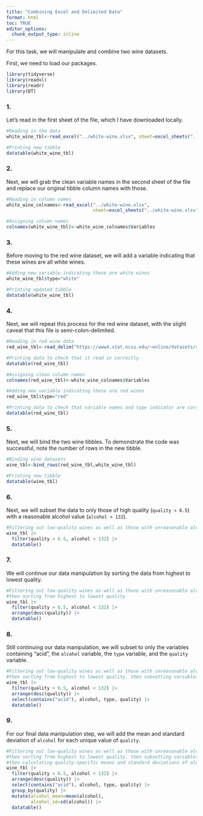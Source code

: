 ```yaml
---
title: "Combining Excel and Delimited Data"
format: html
toc: TRUE
editor_options: 
  chunk_output_type: inline
---
```


For this task, we will manipulate and combine two wine datasets. 

First, we need to load our packages. 

```r
library(tidyverse)
library(readxl)
library(readr)
library(DT)
```

### 1. 
Let's  read in the first sheet of the file, which I have downloaded locally. 

```r
#Reading in the data
white_wine_tbl<-read_excel("../white-wine.xlsx", sheet=excel_sheets("../white-wine.xlsx")[1])

#Printing new tibble
datatable(white_wine_tbl)
```


### 2. 
Next, we will grab the clean variable names in the second sheet of the file and replace our original tibble column names with those. 
```r
#Reading in column names
white_wine_colnames<-read_excel("../white-wine.xlsx", 
                                sheet=excel_sheets("../white-wine.xlsx")[2])

#Assigning column names
colnames(white_wine_tbl)<-white_wine_colnames$Variables
```


### 3. 
Before moving to the red wine dataset, we will add a variable indicating that these wines are all white wines. 

```r
#Adding new variable indicating these are white wines
white_wine_tbl$type="white"

#Printing updated tibble
datatable(white_wine_tbl)
```


### 4. 

Next, we will repeat this process for the red wine dataset, with the slight caveat that this file is semi-colon-delimited.

```r
#Reading in red wine data
red_wine_tbl<-read_delim("https://www4.stat.ncsu.edu/~online/datasets/red-wine.csv",delim=";")

#Printing data to check that it read in correctly
datatable(red_wine_tbl)

#Assigning clean column names
colnames(red_wine_tbl)<-white_wine_colnames$Variables

#Adding new variable indicating these are red wines
red_wine_tbl$type="red"

#Printing data to check that variable names and type indicator are correct
datatable(red_wine_tbl)
```

### 5.

Next, we will bind the two wine tibbles. To demonstrate the code was successful, note the number of rows in the new tibble. 

```r
#Binding wine datasets
wine_tbl<-bind_rows(red_wine_tbl,white_wine_tbl)

#Printing new tibble
datatable(wine_tbl)
```


### 6.

Next, we will subset the data to only those of high quality (`quality > 6.5`) with a reasonable alcohol value (`alcohol < 132`).

```r
#Filtering out low-quality wines as well as those with unreasonable alcohol values
wine_tbl |>
  filter(quality > 6.5, alcohol < 132) |>
  datatable()
```

### 7.

We will continue our data manipulation by sorting the data from highest to lowest quality.

```r
#Filtering out low-quality wines as well as those with unreasonable alcohol values,
#then sorting from highest to lowest quality
wine_tbl |>
  filter(quality > 6.5, alcohol < 132) |>
  arrange(desc(quality)) |>
  datatable()
```

### 8.

Still continuing our data manipulation, we will subset to only the variables containing "acid", the `alcohol` variable, the `type` variable, and the `quality` variable. 

```r
#Filtering out low-quality wines as well as those with unreasonable alcohol values,
#then sorting from highest to lowest quality, then subsetting variables
wine_tbl |>
  filter(quality > 6.5, alcohol < 132) |>
  arrange(desc(quality)) |>
  select(contains("acid"), alcohol, type, quality) |>
  datatable()
```


### 9.

For our final data manipulation step, we will add the mean and standard deviation of `alcohol` for each unique value of `quality`. 

```r
#Filtering out low-quality wines as well as those with unreasonable alcohol values,
#then sorting from highest to lowest quality, then subsetting variables,
#then calculating quality-specific means and standard deviations of alcohol
wine_tbl |>
  filter(quality > 6.5, alcohol < 132) |>
  arrange(desc(quality)) |>
  select(contains("acid"), alcohol, type, quality) |>
  group_by(quality) |>
  mutate(alcohol_mean=mean(alcohol),
         alcohol_sd=sd(alcohol)) |>
  datatable()
```